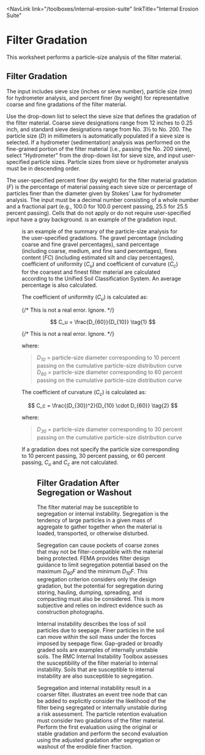 
<NavLink 
  link="/toolboxes/internal-erosion-suite" 
  linkTitle="Internal Erosion Suite" 
></NavLink>

# Filter Gradation

This worksheet performs a particle-size analysis of the filter material.

## Filter Gradation

The input includes sieve size (inches or sieve number), particle size (mm) for hydrometer analysis, and percent finer (by weight) for representative
coarse and fine gradations of the filter material.

Use the drop-down list to select the sieve size that defines the gradation of the filter material. Coarse sieve designations range from 12 inches to
0.25 inch, and standard sieve designations range from No. 3½ to No. 200. The particle size (_D_) in millimeters is automatically populated if a sieve
size is selected. If a hydrometer (sedimentation) analysis was performed on the fine-grained portion of the filter material (i.e., passing the No. 200
sieve), select “Hydrometer” from the drop-down list for sieve size, and input user-specified particle sizes. Particle sizes from sieve or hydrometer
analysis must be in descending order.

The user-specified percent finer (by weight) for the filter material gradation (_F_) is the percentage of material passing each sieve size or percentage
of particles finer than the diameter given by Stokes’ Law for hydrometer analysis. The input must be a decimal number consisting of a whole number and
a fractional part (e.g., 100.0 for 100.0 percent passing, 25.5 for 25.5 percent passing). Cells that do not apply or do not require user-specified input
have a gray background. <FigReference parentDocId="107" figKey="filter-gradation-input" /> is an example of the gradation input.

<Figure
  parentDocId="107"
  docId="05-filter-gradation.mdx"
  figKey="filter-gradation-input"
  src="figures/toolbox-technical-manuals/filter-evaluation-continuation/figure9.png"
  alt="Filter Gradation worksheet: Gradation input"
  caption="Filter Gradation worksheet: Gradation input."
/>

<FigReference parentDocId="107" figKey="filter-analysis-summary" /> is an example of the summary of the particle-size analysis for the user-specified 
gradations. The gravel percentage (including coarse and fine gravel percentages), sand percentage (including coarse, medium, and fine sand percentages), 
fines content (_FC_) (including estimated silt and clay percentages), coefficient of uniformity (_C<sub>u</sub>_) and coefficient of curvature (_C<sub>c</sub>_) 
for the coarsest and finest filter material are calculated according to the Unified Soil Classification 
System. <Citation citationKey="ASTM2487" bibFile="/bibliographies/107-bib.json" /> An average percentage is also calculated.

The coefficient of uniformity (_C<sub>u</sub>_) is calculated as:

{/* This is not a real error. Ignore. */}

$$
C_u = \frac{D_{60}}{D_{10}} \tag{1}
$$

{/* This is not a real error. Ignore. */}

where:

> _D<sub>10</sub>_ = particle-size diameter corresponding to 10 percent passing on the cumulative particle-size distribution curve  
> _D<sub>60</sub>_ = particle-size diameter corresponding to 60 percent passing on the cumulative particle-size distribution curve

The coefficient of curvature (_C<sub>c</sub>_) is calculated as:

$$
C_c = \frac{(D_{30})^2}{D_{10} \cdot D_{60}} \tag{2}
$$

where:

> _D<sub>30</sub>_ = particle-size diameter corresponding to 30 percent passing on the cumulative particle-size distribution curve

If a gradation does not specify the particle size corresponding to 10 percent passing, 30 percent passing, or 60 percent passing, _C<sub>u</sub>_
and _C<sub>c</sub>_ are not calculated.

<Figure
  parentDocId="107"
  docId="05-filter-gradation.mdx"
  figKey="filter-analysis-summary"
  src="figures/toolbox-technical-manuals/filter-evaluation-continuation/figure10.png"
  alt="Filter gradation worksheet: Summary of particle-size analysis."
  caption="Filter gradation worksheet: Summary of particle-size analysis."
/>

## Filter Gradation After Segregation or Washout

The filter material may be susceptible to segregation or internal instability. Segregation is the tendency of large particles in a given mass of
aggregate to gather together when the material is loaded, transported, or otherwise disturbed.

Segregation can cause pockets of coarse zones that may not be filter-compatible with the material being protected. FEMA <Citation citationKey="FEMA2011" bibFile="/bibliographies/107-bib.json" />
provides filter design guidance to limit segregation potential based on the maximum _D<sub>90</sub>F_ and the minimum _D<sub>10</sub>F_. This segregation
criterion considers only the design gradation, but the potential for segregation during storing, hauling, dumping, spreading, and compacting must also be considered.
This is more subjective and relies on indirect evidence such as construction photographs.

Internal instability describes the loss of soil particles due to seepage. Finer particles in the soil can move within the soil mass under the
forces imposed by seepage flow. Gap-graded or broadly graded soils are examples of internally unstable soils. The RMC Internal
Instability Toolbox assesses the susceptibility of the filter material to internal instability. Soils that are susceptible to internal instability
are also susceptible to segregation.

Segregation and internal instability result in a coarser filter. <FigReference parentDocId="107" figKey="filter-event-tree" />
illustrates an event tree node that can be added to explicitly consider the likelihood of the filter being segregated or internally unstable during a
risk assessment. The particle retention evaluation must consider two gradations of the filter material. Perform the first evaluation using the original
or stable gradation and perform the second evaluation using the adjusted gradation after segregation or washout of the erodible finer fraction.

<Figure
  parentDocId="107"
  docId="05-filter-gradation.mdx"
  figKey="filter-event-tree"
  src="figures/toolbox-technical-manuals/filter-evaluation-continuation/figure11.png"
  alt="Event tree considerations for segregation or washout of finer fraction."
  caption="Event tree considerations for segregation or washout of finer fraction."
/>

<CitationFootnote />
